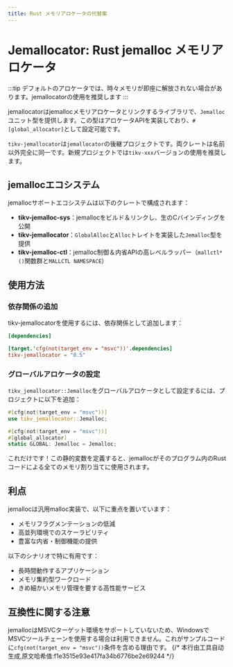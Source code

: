 ```yaml
---
title: Rust メモリアロケータの代替案
---
```


# Jemallocator: Rust jemalloc メモリアロケータ


<LinkCard
  href="https://docs.rs/tikv-jemallocator/latest/tikv_jemallocator/"
  title="tikv-jemallocator"
  description="tikv-jemallocator"
/>

:::tip
デフォルトのアロケータでは、時々メモリが即座に解放されない場合があります。jemallocatorの使用を推奨します
:::

jemallocatorはjemallocメモリアロケータとリンクするライブラリで、`Jemalloc`ユニット型を提供します。この型はアロケータAPIを実装しており、`#[global_allocator]`として設定可能です。

`tikv-jemallocator`は`jemallocator`の後継プロジェクトです。両クレートは名前以外完全に同一です。新規プロジェクトでは`tikv-xxx`バージョンの使用を推奨します。

## jemallocエコシステム

jemallocサポートエコシステムは以下のクレートで構成されます：

- **tikv-jemalloc-sys**：jemallocをビルド＆リンクし、生のCバインディングを公開
- **tikv-jemallocator**：`GlobalAlloc`と`Alloc`トレイトを実装した`Jemalloc`型を提供
- **tikv-jemalloc-ctl**：jemalloc制御＆内省APIの高レベルラッパー（`mallctl*()`関数群と`MALLCTL NAMESPACE`）

## 使用方法

### 依存関係の追加

tikv-jemallocatorを使用するには、依存関係として追加します：

```toml
[dependencies]

[target.'cfg(not(target_env = "msvc"))'.dependencies]
tikv-jemallocator = "0.5"
```

### グローバルアロケータの設定

`tikv_jemallocator::Jemalloc`をグローバルアロケータとして設定するには、プロジェクトに以下を追加：

```rust
#[cfg(not(target_env = "msvc"))]
use tikv_jemallocator::Jemalloc;

#[cfg(not(target_env = "msvc"))]
#[global_allocator]
static GLOBAL: Jemalloc = Jemalloc;
```

これだけです！この静的変数を定義すると、jemallocがそのプログラム内のRustコードによる全てのメモリ割り当てに使用されます。

## 利点

jemallocは汎用malloc実装で、以下に重点を置いています：

- メモリフラグメンテーションの低減
- 高並列環境でのスケーラビリティ
- 豊富な内省・制御機能の提供

以下のシナリオで特に有用です：
- 長時間動作するアプリケーション
- メモリ集約型ワークロード
- きめ細かいメモリ管理を要する高性能サービス

## 互換性に関する注意

jemallocはMSVCターゲット環境をサポートしていないため、WindowsでMSVCツールチェーンを使用する場合は利用できません。これがサンプルコードに`cfg(not(target_env = "msvc"))`条件を含める理由です。
{/* 本行由工具自动生成,原文哈希值:f1e3515e93e417fa34b6776be2e69244 */}